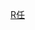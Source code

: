 {{Navbox
| name  = 任弼时家系
| title = 任弼时家系
| state = collapsed
| list1 =
<center>
{{familytree/start | style=font-size:90%;}}

{{familytree|||||RYD|y|ZYY||||||||||||||||RYD=任裕道|ZYY=朱宜}}
{{familytree||||||||)|-|-|-|-|-|-|-|v|-|-|-|v|-|-|-|.||}}
{{familytree|||||||RBS|y|CCY||RPY||RPX||RPC|RBS=[[任弼时]]|CCY=[[陈琮英]]|RPY=[[任培月]]|RPX=[[任培星]]|RPC=[[任培辰]]}}
{{familytree||,|-|-|-|v|-|-|-|+|-|-|-|.||||||||||||}}
{{familytree|RYI||RYE||RYA||RYY|y|LHP|||||||RYI=[[任远志]]|RYE=[[任远征]]|RYA=[[任远芳]]|RYY=[[任远远]]|LHP=[[娄慧平]]}}
{{familytree||||||||||||||,|-|^|-|.||||||||}}
{{familytree|||||||||RNK|~|RJI||RJN|||||||RNK=任妮克|RJI=[[任继宁]]|RJN=[[任继南]]}}

{{familytree/end}}

|below =任弼时孙子任继宁的妻子是[[英国人]]。[http://hn.rednet.cn/c/2007/03/11/1152595.htm 任弼时唯一孙子携妻回湘 夫人任妮克是英国人] [http://www.xinhuanet.com/chinanews/2007-03/11/content_9489020.htm 任弼时唯一孙子携妻回湖南 夫人为英国人]

}}</center>
<noinclude>

[[Category:中国家族模板|R任]]

</noinclude>